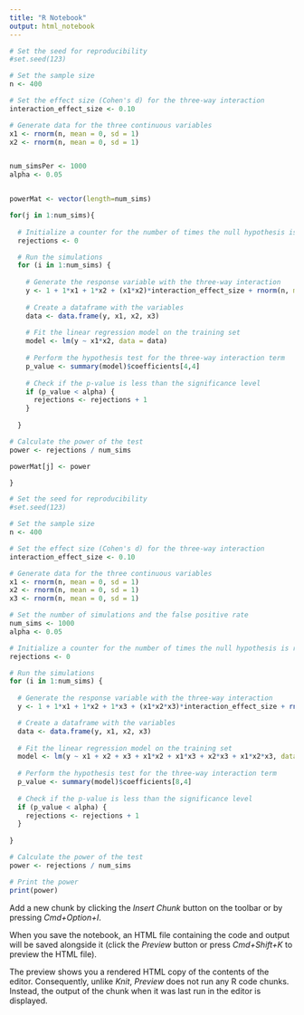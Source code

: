 ```yaml
---
title: "R Notebook"
output: html_notebook
---
```


```r
# Set the seed for reproducibility
#set.seed(123)

# Set the sample size
n <- 400

# Set the effect size (Cohen's d) for the three-way interaction
interaction_effect_size <- 0.10

# Generate data for the three continuous variables
x1 <- rnorm(n, mean = 0, sd = 1)
x2 <- rnorm(n, mean = 0, sd = 1)


num_simsPer <- 1000
alpha <- 0.05


powerMat <- vector(length=num_sims)

for(j in 1:num_sims){
  
  # Initialize a counter for the number of times the null hypothesis is rejected
  rejections <- 0

  # Run the simulations
  for (i in 1:num_sims) {
    
    # Generate the response variable with the three-way interaction
    y <- 1 + 1*x1 + 1*x2 + (x1*x2)*interaction_effect_size + rnorm(n, mean = 0, sd = 2)
  
    # Create a dataframe with the variables
    data <- data.frame(y, x1, x2, x3)
    
    # Fit the linear regression model on the training set
    model <- lm(y ~ x1*x2, data = data)
    
    # Perform the hypothesis test for the three-way interaction term
    p_value <- summary(model)$coefficients[4,4]
    
    # Check if the p-value is less than the significance level
    if (p_value < alpha) {
      rejections <- rejections + 1
    }
    
  }

# Calculate the power of the test
power <- rejections / num_sims

powerMat[j] <- power

}
```

```r
# Set the seed for reproducibility
#set.seed(123)

# Set the sample size
n <- 400

# Set the effect size (Cohen's d) for the three-way interaction
interaction_effect_size <- 0.10

# Generate data for the three continuous variables
x1 <- rnorm(n, mean = 0, sd = 1)
x2 <- rnorm(n, mean = 0, sd = 1)
x3 <- rnorm(n, mean = 0, sd = 1)

# Set the number of simulations and the false positive rate
num_sims <- 1000
alpha <- 0.05

# Initialize a counter for the number of times the null hypothesis is rejected
rejections <- 0

# Run the simulations
for (i in 1:num_sims) {
  
  # Generate the response variable with the three-way interaction
  y <- 1 + 1*x1 + 1*x2 + 1*x3 + (x1*x2*x3)*interaction_effect_size + rnorm(n, mean = 0, sd = 2)

  # Create a dataframe with the variables
  data <- data.frame(y, x1, x2, x3)
  
  # Fit the linear regression model on the training set
  model <- lm(y ~ x1 + x2 + x3 + x1*x2 + x1*x3 + x2*x3 + x1*x2*x3, data = data)
  
  # Perform the hypothesis test for the three-way interaction term
  p_value <- summary(model)$coefficients[8,4]
  
  # Check if the p-value is less than the significance level
  if (p_value < alpha) {
    rejections <- rejections + 1
  }
  
}

# Calculate the power of the test
power <- rejections / num_sims

# Print the power
print(power)
```

Add a new chunk by clicking the *Insert Chunk* button on the toolbar or by pressing *Cmd+Option+I*.

When you save the notebook, an HTML file containing the code and output will be saved alongside it (click the *Preview* button or press *Cmd+Shift+K* to preview the HTML file). 

The preview shows you a rendered HTML copy of the contents of the editor. Consequently, unlike *Knit*, *Preview* does not run any R code chunks. Instead, the output of the chunk when it was last run in the editor is displayed.

